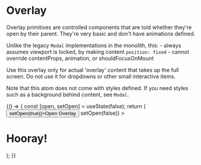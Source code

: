 

<Meta title="Core/Atoms/Overlay" component={Overlay} />

# Overlay

<StoryStatus status="ready" />

Overlay primitives are controlled components that are told whether
they're open by their parent. They're very basic and
don't have animations defined.

Unlike the legacy `Modal` implementations in the monolith, this: - always
assumes viewport is locked, by making content `position: fixed` - cannot override
contentProps, animation, or shouldFocusOnMount

Use this overlay only for actual 'overlay' content that takes
up the full screen. Do not use it for dropdowns or other small
interactive items.

Note that this atom does not come with styles defined. If you need styles such as
a background behind content, see `Modal`.

<Preview>
  <Story name="Overlay" parameters={{ storyshots: { disable: true } }}>
    {() => {
      const [open, setOpen] = useState(false);
      return (
        <React.Fragment>
          <Button onClick={() => setOpen(true)}>Open Overlay</Button>
          <Container>
            <Overlay
              clickOutsideCloses
              isOpen={open}
              onRequestClose={() => setOpen(false)}
            >
              <Container>
                <h1>Hooray!</h1>
              </Container>
            </Overlay>
          </Container>
        </React.Fragment>
      );
    }}
  </Story>
</Preview>

<Props of={Overlay} />
